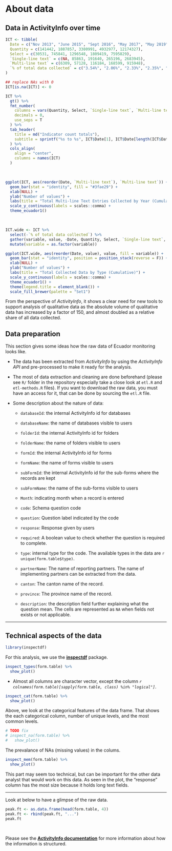 # About data {-#about-data}

## Data in ActivityInfo over time {-}

```r
ICT <- tibble(
  Date = c("Nov 2013", "June 2015", "Sept 2016", "May 2017", "May 2019"),
  Quantity = c(141442, 1887857, 3380991, 4932977, 12174327),
  Select = c(30531, 745841, 1296548, 1809419, 7595829),
  `Single-line text` = c(NA, 85863, 191640, 265196, 2683945),
  `Multi-line text` = c(6309, 57128, 116184, 168599, 915948),
  `% of total data collected` = c("3.54%", "2.06%", "2.33%", "2.35%", "3.92%")
)

## replace NAs with 0
ICT[is.na(ICT)] <- 0

ICT %>%
  gt() %>%
  fmt_number(
    columns = vars(Quantity, Select, `Single-line text`, `Multi-line text`),
    decimals = 0,
    use_seps = T
  ) %>% 
  tab_header(
    title = md("Indicator count totals"),
    subtitle = sprintf("%s to %s", ICT$Date[1], ICT$Date[length(ICT$Date)])
  ) %>% 
  cols_align(
    align = "center",
    columns = names(ICT)
  )
```

<br>

```r
ggplot(ICT, aes(reorder(Date, `Multi-line text`), `Multi-line text`)) +
  geom_bar(stat = "identity", fill = "#3fae29") +
  xlab(NULL) +
  ylab("Number of values") +
  labs(title = "Total Multi-line Text Entries Collected by Year (Cumulative)") +
  scale_y_continuous(labels = scales::comma) +
  theme_ecuador1()
```

<br>

```r
ICT.wide <- ICT %>% 
  select(-`% of total data collected`) %>% 
  gather(variable, value, -Date, Quantity, Select, `Single-line text`, `Multi-line text`) %>% 
  mutate(variable = as.factor(variable))

ggplot(ICT.wide, aes(reorder(Date, value), value, fill = variable)) +
  geom_bar(stat = "identity", position = position_stack(reverse = F)) +
  xlab(NULL) +
  ylab("Number of values") +
  labs(title = "Total Collected Data by Type (Cumulative)") +
  scale_y_continuous(labels = scales::comma) +
  theme_ecuador1() +
  theme(legend.title = element_blank()) +
  scale_fill_brewer(palette = "Set1")
```

From the perspective of *ActivityInfo*, it shows a clear need for new tools to
support analysis of qualitative data as the absolute volume of qualitative data
has increased by a factor of 150, and almost doubled as a relative share of all
data collected.

## Data preparation {-}

This section gives some ideas how the raw data of Ecuador monitoring looks like. 

* The data has been
extracted from *ActivityInfo* by using the *ActivityInfo API* and pre-processed
to make it ready for the analysis. 

* The most of data extraction and cleaning are
done beforehand (please see `R/` folder in the repository especially take a
close look at `etl.R` and `etl-methods.R` files). If you want to download the
raw data, you must have an access for it, that can be done by sourcing the
`etl.R` file.

* Some description about the nature of data:
  
  + `databaseId`: the internal ActivityInfo id for databases
    
  + `databaseName`: the name of databases visible to users
  
  + `folderId`: the internal ActivityInfo id for folders
  
  + `folderName`: the name of folders visible to users
  
  + `formId`: the internal ActivityInfo id for forms
  
  + `formName`: the name of forms visible to users
  
  + `subFormId`: the internal ActivityInfo id for the sub-forms where the records are kept
  
  + `subFormName`: the name of the sub-forms visible to users
  
  + `Month`: indicating month when a record is entered
  
  + `code`: Schema question code
  
  + `question`: Question label indicated by the code
  
  + `response`: Response given by users
  
  + `required`: A boolean value to check whether the question is required to complete.
  
  + `type`: internal type for the code. The available types in the data are 
  `r unique(form.table$type)`.
  
  + `partnerName`: The name of reporting partners. The name of implementing
  partners can be extracted from the data.
  
  + `canton`: The canton name of the record.
  
  + `province`: The province name of the record.
  
  + `description`: the description field further explaining what the question mean.
  The cells are represented as `NA` when fields not exists or not applicable.

<hr>

## Technical aspects of the data {-}

```r
library(inspectdf)
```

For this analysis, we use the
[**inspectdf**](https://cran.r-project.org/package=inspectdf) package.

```r
inspect_types(form.table) %>%
  show_plot()
```

+ Almost all columns are character vector, except the column
*`r colnames(form.table)[sapply(form.table, class) %in% "logical"]`*.

```r
inspect_cat(form.table) %>%
  show_plot()
```

Above, we look at the categorical features of the data frame. That shows the each
categorical column, number of unique levels, and the most common levels.

```r
# TODO fix
# inspect_na(form.table) %>%
#   show_plot()
```

The prevalance of NAs (missing values) in the colums.

```r
inspect_mem(form.table) %>%
  show_plot()
```

This part may seem too technical, but can be important for the other data
analyst that would work on this data.
As seen in the plot, the "response" column has the most size because it holds
long text fields.

<hr>

Look at below to have a glimpse of the raw data.

```r
peak.ft <- as.data.frame(head(form.table, 4))
peak.ft <- rbind(peak.ft, "...")
peak.ft
```

<br>

Please see the
[**ActivityInfo documentation**](http://help.activityinfo.org/m/quick_start_database_design/c/240396)
for more information about how the information is structured.

